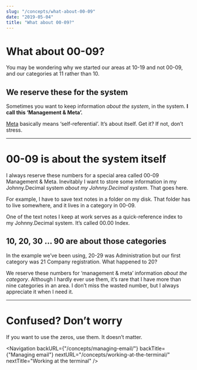 ```yaml
---
slug: "/concepts/what-about-00-09"
date: "2019-05-04"
title: "What about 00-09?"
---
```


# What about 00-09?

You may be wondering why we started our areas at <span className="jd-inline">10-19</span> and not <span className="jd-inline">00-09</span>, and our categories at <span className="jd-inline">11</span> rather than <span className="jd-inline">10</span>.

## We reserve these for the system

Sometimes you want to keep information _about the system_, in the
system. **I call this ‘Management &amp; Meta’.**

<a href="https://en.wikipedia.org/wiki/Meta">Meta</a> basically means ‘self-referential’.
It’s about itself. Get it? If not, don’t stress.

---

# 00-09 is about the system itself

I always reserve these numbers for a special area called <span className="jd-inline">00-09 Management &amp; Meta</span>. Inevitably I want to store some information in my Johnny.Decimal system _about my Johnny.Decimal system_. That goes here.

For example, I have to save <Link to="/concepts/keeping-notes/">text notes</Link> in a folder on my disk. That folder has to live somewhere, and it lives in a category in <span className="jd-inline">00-09</span>.

One of the text notes I keep at work serves as a quick-reference index to my Johnny.Decimal system. It’s called <span className="jd-inline">00.00 Index</span>.

## 10, 20, 30 … 90 are about those categories

In the example we’ve been using, <span className="jd-inline">20-29</span> was <span className="jd-inline">Administration</span> but our first category was <span className="jd-inline">21 Company registration</span>. What happened to <span className="jd-inline">20</span>?

We reserve these numbers for ‘management &amp; meta’ information _about the category_. Although I hardly ever use them, it’s rare that I have more than nine categories in an area. I don’t miss the wasted number, but I always appreciate it when I need it.

---

# Confused? Don’t worry

If you want to use the zeros, use them. It doesn’t matter.

<Navigation
	backURL={"/concepts/managing-email/"}
	backTitle={"Managing email"}
	nextURL="/concepts/working-at-the-terminal/"
	nextTitle="Working at the terminal"
/>
